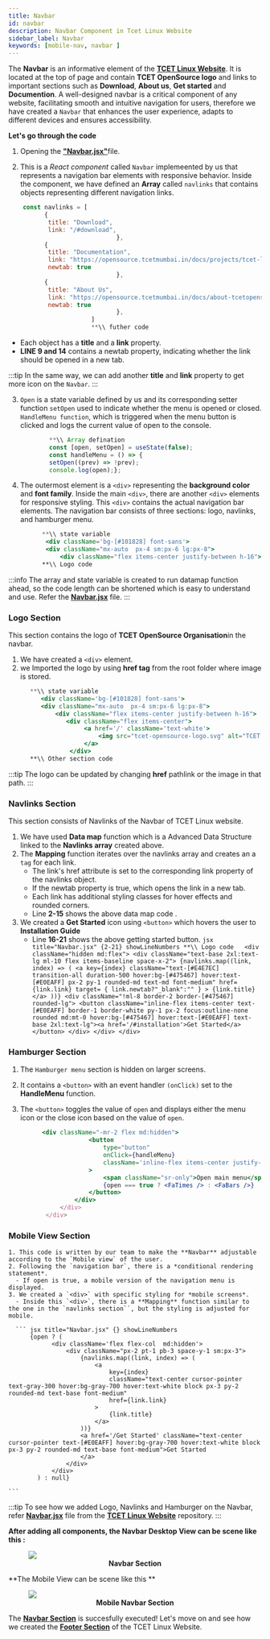 ```yaml
---
title: Navbar
id: navbar
description: Navbar Component in Tcet Linux Website
sidebar_label: Navbar
keywords: [mobile-nav, navbar ]
---
```


The **Navbar** is an informative element of the [**TCET Linux Website**](https://linux.tcetmumbai.in/). It is located at the top of page and contain **TCET OpenSource logo** and links to important sections such as **Download**, **About us**, **Get started** and **Documention**. A well-designed navbar is a critical component of any website, facilitating smooth and intuitive navigation for users, therefore we have created a `Navbar` that enhances the user experience, adapts to different devices and ensures accessibility.

**Let's go through the code**

1. Opening the [**"Navbar.jsx"**](https://github.com/tcet-opensource/tcet-linux-website/blob/main/src/components/Navbar.jsx)file.
 
2. This is a *React component* called `Navbar` implemeented by us that represents a navigation bar elements with responsive behavior. Inside the component, we have defined an **Array** called `navlinks` that contains objects representing different navigation links.
  ``` jsx title="Navbar.jsx" {3,4,7,8,9,12,13,14} showLineNumbers
      const navlinks = [
            {
             title: "Download",
             link: "/#download",
                                },
            {
             title: "Documentation",
             link: "https://opensource.tcetmumbai.in/docs/projects/tcet-linux/about-tcet-linux",
             newtab: true
                                },
            {
             title: "About Us",
             link: "https://opensource.tcetmumbai.in/docs/about-tcetopensource",
             newtab: true
                                },
                         ]
                         **\\ futher code
  ```

- Each object has a **title** and a **link** property.
- **LINE 9 and 14** contains a newtab property, indicating whether the link should be opened in a new tab.

:::tip
In the same way, we can add another **title** and **link** property to get more icon on the `Navbar`. 
:::

3. `Open` is a state variable defined by us and its corresponding setter function `setOpen` used to indicate whether the menu is opened or closed. `HandleMenu function`, which is triggered when the menu button is clicked and logs the current value of open to the console.

    ``` jsx title="Navbar.jsx" {2-3} showLineNumbers 
            **\\ Array defination  
            const [open, setOpen] = useState(false);
            const handleMenu = () => {
            setOpen((prev) => !prev);
            console.log(open);};
    ``` 

4. The outermost element is a `<div>` representing the **background color** and **font family**. Inside the main `<div>`, there are another `<div>` elements for responsive styling. This `<div>` contains the actual navigation bar elements. The navigation bar consists of three sections: logo, navlinks, and hamburger menu.
     ``` jsx title="Navbar.jsx" {2-4} showLineNumbers 
           **\\ state variable
            <div className='bg-[#101828] font-sans'>
            <div className="mx-auto  px-4 sm:px-6 lg:px-8">
                <div className="flex items-center justify-between h-16">
           **\\ Logo code 
    ``` 
:::info 
The array and state variable is created to run datamap function ahead, so the code length can be shortened which is easy to understand and use. Refer the [**Navbar.jsx**](https://github.com/tcet-opensource/tcet-linux-website/blob/main/src/components/Navbar.jsx) file.
:::

### Logo Section

  This section contains the logo of **TCET OpenSource Organisation**in the navbar. 
   1. We have created a `<div>` element. 
   2. we Imported the logo by using **href tag** from the root folder where image is stored.  

   ``` jsx title="Navbar.jsx" {} showLineNumbers
         **\\ state variable
            <div className='bg-[#101828] font-sans'>
            <div className="mx-auto  px-4 sm:px-6 lg:px-8">
                <div className="flex items-center justify-between h-16">
                   <div className="flex items-center">
                        <a href='/' className='text-white'>
                            <img src="tcet-opensource-logo.svg" alt="TCET Open Source Logo" srcSet="" />
                        </a>
                    </div>
         **\\ Other section code  
   ```          

:::tip
The logo can be updated by changing **href** pathlink or the image in that path. 
:::

### Navlinks Section

  This section consists of Navlinks of the Navbar of TCET Linux website.
   1. We have used **Data map** function which is a Advanced Data Structure linked to the **Navlinks array** created above.
   2. The **Mapping** function iterates over the navlinks array and creates an a `tag` for each link.
       - The link's href attribute is set to the corresponding link property of the navlinks object. 
       - If the newtab property is true, which opens the link in a new tab.
       - Each link has additional styling classes for hover effects and rounded corners. 
       - Line **2-15** shows the above data map code .
   3. We created a **Get Started** icon using `<button>` which hovers the user to **Installation Guide** 
       - Line **16-21** shows the above getting started button. 
     ``` jsx title="Navbar.jsx" {2-21} showLineNumbers
           **\\ Logo code  
             <div className="hidden md:flex">
                <div className="text-base 2xl:text-lg ml-10 flex items-baseline space-x-2">
                  {navlinks.map((link, index) => (
                      <a
                        key={index}
                        className="text-[#E4E7EC] transition-all duration-500 hover:bg-[#475467] hover:text-[#E0EAFF] px-2 py-1 rounded-md text-md font-medium"
                        href={link.link}
                        target=
                            {
                              link.newtab?"_blank":""
                            }
                      >
                        {link.title}
                      </a>
                      ))}
                            <div className="!ml-8 border-2 border-[#475467] rounded-lg">
                                <button className="inline-flex items-center text-[#E0EAFF] border-1 border-white py-1 px-2 focus:outline-none rounded md:mt-0 hover:bg-[#475467] hover:text-[#E0EAFF] text-base 2xl:text-lg"><a href='/#installation'>Get Started</a>
                               </button>
                            </div>
                        </div>
                    </div>
    ``` 
### Hamburger Section                 

  1. The `Hamburger menu` section is hidden on larger screens.
  2. It contains a `<button>` with an event handler `(onClick)` set to the **HandleMenu** function. 
  3. The `<button>` toggles the value of `open` and displays either the menu icon or the close icon based on the value of `open`.

     ``` jsx title="Navbar.jsx" {} showLineNumbers
           <div className="-mr-2 flex md:hidden">
                        <button
                            type="button"
                            onClick={handleMenu}
                            className='inline-flex items-center justify-center p-2 rounded-lg text-white hover:ring-white focus:outline-none focus:ring-2 focus:rig-offset-2 focus:ring-offset-white focus:ring-white'
                        >
                            <span className="sr-only">Open main menu</span>
                            {open === true ? <FaTimes /> : <FaBars />}
                        </button>
                    </div>
                </div>
            </div>
      ```

### Mobile View Section 

    1. This code is written by our team to make the **Navbar** adjustable according to the `Mobile view` of the user.  
    2. Following the `navigation bar`, there is a *conditional rendering statement*. 
      - If open is true, a mobile version of the navigation menu is displayed.
    3. We created a `<div>` with specific styling for *mobile screens*. 
      - Inside this `<div>`, there is a **Mapping** function similar to the one in the `navlinks section``, but the styling is adjusted for mobile.

      ``` jsx title="Navbar.jsx" {} showLineNumbers
          {open ? (
                <div className='flex flex-col  md:hidden'>
                    <div className="px-2 pt-1 pb-3 space-y-1 sm:px-3">
                        {navlinks.map((link, index) => (
                            <a
                                key={index}
                                className="text-center cursor-pointer text-gray-300 hover:bg-gray-700 hover:text-white block px-3 py-2 rounded-md text-base font-medium"
                                href={link.link}
                            >
                                {link.title}
                            </a>
                        ))}
                        <a href='/Get Started' className="text-center cursor-pointer text-[#E0EAFF] hover:bg-gray-700 hover:text-white block px-3 py-2 rounded-md text-base font-medium">Get Started
                        </a>
                    </div>
                </div>
            ) : null}

    ```
:::tip
To see how we added Logo, Navlinks and Hamburger on the Navbar, refer [**Navbar.jsx**](https://github.com/tcet-opensource/tcet-linux-website/blob/main/src/components/Navbar.jsx) file from the [**TCET Linux Website**](https://github.com/tcet-opensource/tcet-linux-website) repository. 
:::

**After adding all components, the Navbar Desktop View can be scene like this :**



<figure>
    <img src={navbar} style={{ border: "2px solid gray"}} />
    <center><b><figcaption>Navbar Section</figcaption></b></center>
</figure>

**The Mobile View can be scene like this **


<figure>
    <img src={mobilenav} style={{ border: "2px solid gray"}} />
    <center><b><figcaption>Mobile Navbar Section</figcaption></b></center>
</figure>


The [**Navbar Section**](navbar) is succesfully executed! Let's move on and see how we created the [**Footer Section**](footer) of the TCET Linux Website.

